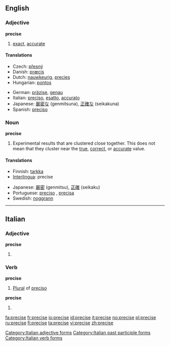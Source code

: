 ==English==

===Adjective===
'''precise'''

# [[exact]], [[accurate]]

====Translations====
{{trans-top|exact}}
*Czech: [[přesný]] {{m}}
*Danish: [[præcis]]
*Dutch: [[nauwkeurig]], [[precies]]
*Hungarian: [[pontos]]
{{trans-mid}}
*German: [[präzise]], [[genau]]
*Italian: [[preciso#Italian|preciso]], [[esatto]], [[accurato]]
*Japanese: [[厳密な]] (genmitsuna), [[正確な]] (seikakuna)
*Spanish: [[preciso]]
{{trans-bottom}}

===Noun===
'''precise'''

# {{sciences}} Experimental results that are clustered close together. This does not mean that they cluster near the [[true]], [[correct]], or [[accurate]] value.

====Translations====
{{top}}
*Finnish: [[tarkka]]
*[[Interlingua]]: precise
{{mid}}
*Japanese: [[厳密]] (genmitsu), [[正確]] (seikaku)
*Portuguese: [[preciso]] {{m}}, [[precisa]] {{f}}
*Swedish: [[noggrann]]
{{bottom}}

----

==Italian==

===Adjective===
'''precise''' {{p}}

# {{feminine of|preciso#Adjective|preciso}}

===Verb===
'''precise''' {{f}}

# [[plural|Plural]] of [[preciso]]

'''precise'''

# {{form of|[[third-person|Third-person]] [[singular]] [[past historic]]|[[precidere#Italian|precidere]]|lang=Italian}}

[[Category:Italian adjective forms]]
[[Category:Italian past participle forms]]
[[Category:Italian verb forms]]

[[fa:precise]]
[[fr:precise]]
[[io:precise]]
[[id:precise]]
[[it:precise]]
[[no:precise]]
[[pl:precise]]
[[ru:precise]]
[[fi:precise]]
[[ta:precise]]
[[vi:precise]]
[[zh:precise]]